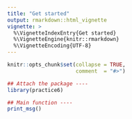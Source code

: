 ```yaml
---
title: "Get started"
output: rmarkdown::html_vignette
vignette: >
  %\VignetteIndexEntry{Get started}
  %\VignetteEngine{knitr::rmarkdown}
  %\VignetteEncoding{UTF-8}
---
```


```r
knitr::opts_chunk$set(collapse = TRUE,
                      comment  = "#>")
```


```r
## Attach the package ----
library(practice6)
```

```r
## Main function ----
print_msg()
```
